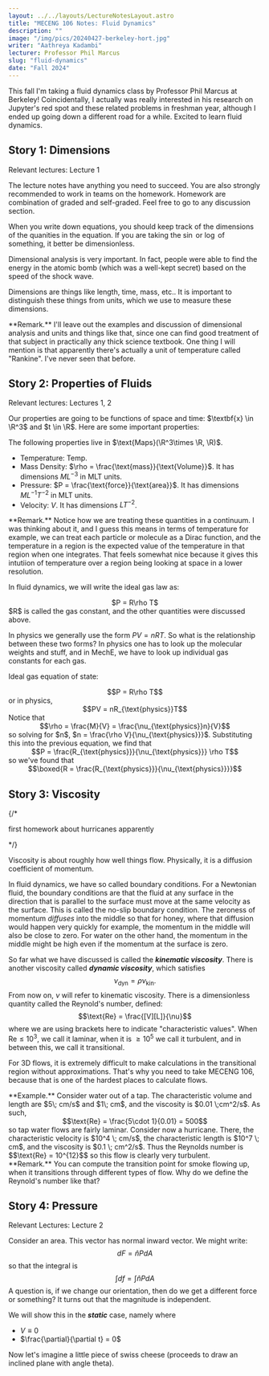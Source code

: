 ```yaml
---
layout: ../../layouts/LectureNotesLayout.astro
title: "MECENG 106 Notes: Fluid Dynamics"
description: ""
image: "/img/pics/20240427-berkeley-hort.jpg"
writer: "Aathreya Kadambi"
lecturer: Professor Phil Marcus
slug: "fluid-dynamics"
date: "Fall 2024"
---
```


This fall I'm taking a fluid dynamics class by Professor Phil Marcus at Berkeley! Coincidentally, I actually was really interested in his research on Jupyter's red spot and these related problems in freshman year, although I ended up going down a different road for a while. Excited to learn fluid dynamics.

Story 1: Dimensions
-----------------------------------------

Relevant lectures: Lecture 1

The lecture notes have anything you need to succeed. You are also strongly recommended to work in teams on the homework. Homework are combination of graded and self-graded. Feel free to go to any discussion section.

When you write down equations, you should keep track of the dimensions of the quanities in the equation. If you are taking the $\sin$ or $\log$ of something, it better be dimensionless.

Dimensional analysis is very important. In fact, people were able to find the energy in the atomic bomb (which was a well-kept secret) based on the speed of the shock wave.

Dimensions are things like length, time, mass, etc.. It is important to distinguish these things from units, which we use to measure these dimensions.

<div class="remark">
**Remark.** I'll leave out the examples and discussion of dimensional analysis and units and things like that, since one can find good treatment of that subject in practically any thick science textbook. One thing I will mention is that apparently there's actually a unit of temperature called "Rankine". I've never seen that before.
</div>

Story 2: Properties of Fluids
-----------------------------------------

Relevant lectures: Lectures 1, 2

Our properties are going to be functions of space and time: $\textbf{x} \in \R^3$ and $t \in \R$. Here are some important properties:

The following properties live in $\text{Maps}(\R^3\times \R, \R)$.
- Temperature: $\text{Temp}$. 
- Mass Density: $\rho = \frac{\text{mass}}{\text{Volume}}$. It has dimensions $ML^{-3}$ in MLT units.
- Pressure: $P = \frac{\text{force}}{\text{area}}$. It has dimensions $ML^{-1}T^{-2}$ in MLT units.
- Velocity: $V$. It has dimensions $LT^{-2}$.

<div class="remark">
**Remark.** Notice how we are treating these quantities in a continuum. I was thinking about it, and I guess this means in terms of temperature for example, we can treat each particle or molecule as a Dirac function, and the temperature in a region is the expected value of the temperature in that region when one integrates. That feels somewhat nice because it gives this intutiion of temperature over a region being looking at space in a lower resolution.
</div>

In fluid dynamics, we will write the ideal gas law as:
<center>$P = R\rho T$</center>
$R$ is called the gas constant, and the other quantities were discussed above.

In physics we generally use the form $PV = nRT$. So what is the relationship between these two forms? In physics one has to look up the molecular weights and stuff, and in MechE, we have to look up individual gas constants for each gas.

Ideal gas equation of state:
<center>$$P = R\rho T$$</center>
or in physics,
<center>$$PV = nR_{\text{physics}}T$$</center>
Notice that 
<center>$$\rho = \frac{M}{V} = \frac{\nu_{\text{physics}}n}{V}$$</center>
so solving for $n$, $n = \frac{\rho V}{\nu_{\text{physics}}}$. Substituting this into the previous equation, we find that 
<center>$$P = \frac{R_{\text{physics}}}{\nu_{\text{physics}}} \rho T$$</center>
so we've found that 
<center>$$\boxed{R = \frac{R_{\text{physics}}}{\nu_{\text{physics}}}}$$</center>

Story 3: Viscosity
-----------------------------------------

{/* 

first homework about hurricanes apparently

*/}

Viscosity is about roughly how well things flow. Physically, it is a diffusion coefficient of momentum. 

In fluid dynamics, we have so called boundary conditions. For a Newtonian fluid, the boundary conditions are that the fluid at any surface in the direction that is parallel to the surface must move at the same velocity as the surface. This is called the no-slip boundary condition. The zeroness of momentum *diffuses* into the middle so that for honey, where that diffusion would happen very quickly for example, the momentum in the middle will also be close to zero. For water on the other hand, the momentum in the middle might be high even if the momentum at the surface is zero.

So far what we have discussed is called the ***kinematic viscosity***. There is another viscosity called ***dynamic viscosity***, which satisfies 
$$\nu_{\text{dyn}} = \rho \nu_{\text{kin}}.$$
From now on, $\nu$ will refer to kinematic viscosity. There is a dimensionless quantity called the Reynold's number, defined:
$$\text{Re} = \frac{[V][L]}{\nu}$$
where we are using brackets here to indicate "characteristic values". When $\text{Re} \le 10^3$, we call it laminar, when it is $\ge 10^5$ we call it turbulent, and in between this, we call it transitional.

For 3D flows, it is extremely difficult to make calculations in the transitional region without approximations. That's why you need to take MECENG 106, because that is one of the hardest places to calculate flows.

<div class="problem">
**Example.** Consider water out of a tap. The characteristic volume and length are $5\; cm/s$ and $1\; cm$, and the viscosity is $0.01 \;cm^2/s$. As such,
<center>$$\text{Re} = \frac{5\cdot 1}{0.01} = 500$$</center>
so tap water flows are fairly laminar. Consider now a hurricane. There, the characteristic velocity is $10^4 \; cm/s$, the characteristic length is $10^7 \; cm$, and the viscosity is $0.1 \; cm^2/s$. Thus the Reynolds number is 
$$\text{Re} = 10^{12}$$
so this flow is clearly very turbulent.
</div>

<div class="remark">
**Remark.** You can compute the transition point for smoke flowing up, when it transitions through different types of flow. Why do we define the Reynold's number like that?
</div>


Story 4: Pressure
------------------------------------

Relevant Lectures: Lecture 2

Consider an area. This vector has normal inward vector. We might write:
$$dF = \hat n P dA$$
so that the integral is
$$\int df = \int \hat n P dA$$
A question is, if we change our orientation, then do we get a different force or something? It turns out that the magnitude is independent.

We will show this in the ***static*** case, namely where
- $V \equiv 0$
- $\frac{\partial}{\partial t} = 0$

Now let's imagine a little piece of swiss cheese (proceeds to draw an inclined plane with angle theta). 